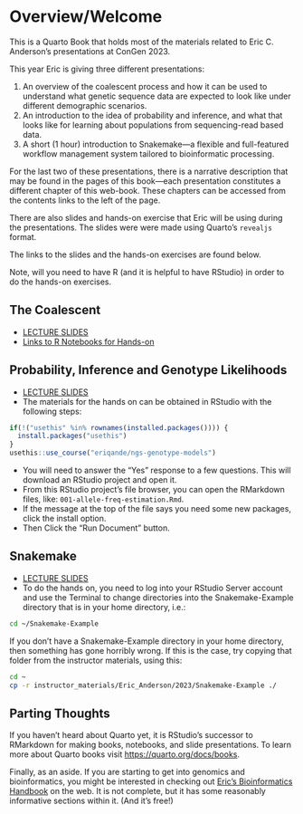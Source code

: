 # Overview/Welcome {.unnumbered}

This is a Quarto Book that holds most of the materials related to
Eric C. Anderson's presentations at ConGen 2023.

This year Eric is giving three different presentations:


1. An overview of the coalescent process and how it can be used to
understand what genetic sequence data are expected to look like under
different demographic scenarios.
1. An introduction to the idea of probability and inference, and what
that looks like for learning about populations from sequencing-read based 
data.
2. A short (1 hour) introduction to Snakemake---a flexible and full-featured
workflow management system tailored to bioinformatic processing.

For the last two of these presentations, there is a narrative description that may be found in the
pages of this book---each presentation constitutes a different chapter of this web-book.  These
chapters can be accessed from the contents links to the left of the page.

There are also slides and hands-on exercise that Eric will be using during the presentations. The slides were
were made using Quarto's `revealjs` format.  

The links to the slides and the hands-on exercises are found below.

Note, will you need to have R (and it is helpful to have RStudio) in order
to do the hands-on exercises.

## The Coalescent 

* [LECTURE SLIDES](https://eriqande.github.io/con-gen-2023/slides/coal-slides.html)
* [Links to R Notebooks for Hands-on](https://eriqande.github.io/coalescent-hands-on/)


## Probability, Inference and Genotype Likelihoods

* [LECTURE SLIDES](https://eriqande.github.io/con-gen-2023/slides/prob-slides.html)
* The materials for the hands on can be obtained in RStudio with the
following steps:
``` r
if(!("usethis" %in% rownames(installed.packages()))) {
  install.packages("usethis")
}
usethis::use_course("eriqande/ngs-genotype-models")
```
- You will need to answer the "Yes" response to a few questions. This will download an RStudio project and open it.
- From this RStudio project's file browser, you can open the RMarkdown
files, like: `001-allele-freq-estimation.Rmd`.
- If the message at the top of the file says you need some new packages, click the install option.
- Then Click the "Run Document" button.


## Snakemake 

* [LECTURE SLIDES](https://eriqande.github.io/con-gen-2023/slides/snake-slides.html)
* To do the hands on, you need to log into your RStudio Server account and use the Terminal
to change directories into the Snakemake-Example directory that is in your home directory, i.e.:
```sh
cd ~/Snakemake-Example
```
If you don't have a Snakemake-Example directory in your home directory, then something
has gone horribly wrong.  If this is the case, try copying that folder from
the instructor materials, using this:
```sh
cd ~
cp -r instructor_materials/Eric_Anderson/2023/Snakemake-Example ./
```



## Parting Thoughts

If you haven't heard about Quarto yet, it is RStudio's successor to RMarkdown
for making books, notebooks, and slide presentations.  To learn more about Quarto books visit <https://quarto.org/docs/books>.


Finally, as an aside. If you are starting to get into genomics and bioinformatics,
you might be interested in checking out [Eric's Bioinformatics Handbook](https://eriqande.github.io/eca-bioinf-handbook/) on the web.
It is not complete, but it has some reasonably informative sections within it.
(And it's free!)